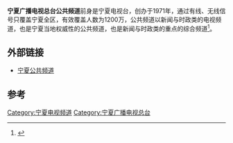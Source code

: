 {{expand|time=2014-11-21T04:35:45+00:00}}
{{refimprove|time=2014-11-21T04:35:45+00:00}}
{{频道资讯
| 频道名称         = 宁夏广播电视总台公共频道
| 频道图片档案     = 
| 频道图片尺寸     = 
| 频道图片名称     = 
| 所属国家         = {{PRC}}
| 总部所在         = {{CHN}}[[宁夏回族自治区|宁夏回族自治区]]
| 播放地区         = {{PRC}}
| 开播日期         = 1971年10月
| 停播日期         = 
| 收视率           = 
| 收视率调查时间   = 
| 收视率资料来源   = 
| 频道口号         = 
| 拥有者           = [[宁夏广播电视总台|宁夏广播电视总台]]
| 持股者           = 
| 前频道名称       = 
| 被取代名称       = 
| 集团同类频道     = 
| 重播服务频道     = 
| 频道官方网站     = [http://gd.nxtv.cn/tv/gg/]
| 借注             = 
| 無線電視供應商01 = 宁夏回族自治区
| 無線電視頻道數01 = 视情况而定
| 數位電視供應商01 = 
| 數位電視頻道數01 = 
| 衛星電視供應商01 = 
| 衛星電視頻道數01 = 
| 有線電視供應商01 = 
| 有線電視頻道數01 = 
| 數位有線電視供應商01 = 
| 數位有線電視頻道數01 = 
| 寬頻電視供應商01 = 
| 寬頻電視頻道數01 = 
| 衛星廣播供應商01 = 
| 衛星廣播頻道數01 = 
| 線上收看網站01   = 
| 線上收看網址01   = 
|}}
'''宁夏广播电视总台公共频道'''前身是宁夏电视台，创办于1971年，通过有线、无线信号只覆盖宁夏全区，有效覆盖人数为1200万，公共频道以新闻与时政类的电视频道，也是宁夏当地权威性的公共频道，也是新闻与时政类的重点的综合频道<ref>{{cite web | url=http://www.allchina.cn/tv/TvGrade0-2176.html | title=宁夏电视台公共频道介 | publisher=媒体资源网 | accessdate=2014-11-21 | archive-date=2014-10-26 | archive-url=https://web.archive.org/web/20141026233334/http://allchina.cn/tv/TvGrade0-2176.html | dead-url=no }}</ref>。

== 外部链接 ==
*[https://web.archive.org/web/20140906113322/http://gd.nxtv.cn/tv/gg/ 宁夏公共频道]
== 参考 ==
{{reflist}}
[[Category:宁夏电视频道|Category:宁夏电视频道]]
[[Category:宁夏广播电视总台|Category:宁夏广播电视总台]]
{{宁夏广播电视总台}}